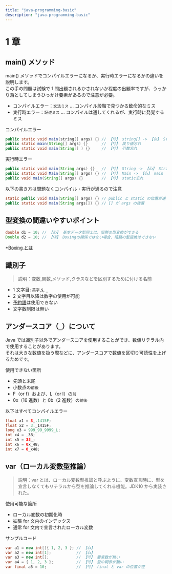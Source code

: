```yaml
---
title: "java-programming-basic"
description: "java-programming-basic"
---
```


# 1 章

## main() メソッド

main() メソッドでコンパイルエラーになるか、実行時エラーになるかの違いを説明します。<br />
この手の問題は試験で 1 問出題されるかされないか程度の出題率ですが、うっかり落としてしまうひっかけ要素があるので注意が必要。

- コンパイルエラー：`文法ミス` ... コンパイル段階で見つかる致命的なミス
- 実行時エラー：`記述ミス` ... コンパイルは通してくれるが、実行時に発覚するミス

コンパイルエラー

```java showLineNumbers copy
public static void main(string[] args) {} // 【👎】 string[] -> 【👍】 String[]
public static main(String[] args) {}      // 【👎】 戻り値忘れ
public static void main(String[] ) {}     // 【👎】 引数忘れ
```

実行時エラー

```java showLineNumbers copy
public static void main(String args) {}   // 【👎】 String -> 【👍】 String[]
public static void Main(String[] args) {} // 【👎】 Main -> 【👍】 main
public void main(String[] args) {}        // 【👎】 static忘れ
```

以下の書き方は問題なくコンパイル・実行が通るので注意

```java showLineNumbers copy /static public/, /String args[]/
static public void main(String[] args) {} // public と static の位置が逆
public static void main(String args[]) {} // [] が args の後置
```

## 型変換の間違いやすいポイント

```java showLineNumbers copy
double d1 = 10; // 【👍】 基本データ型同士は、暗黙の型変換ができる
Double d2 = 10; // 【👎】 Boxingの関係ではない場合、暗黙の型変換はできない
```

\*[Boxing とは](http://localhost:3000/sample-code/basic#user-content-fn-1)

## 識別子

> 説明：変数,関数,メソッド,クラスなどを区別するために付ける名前

- 1 文字目: `英字`,`$`, `_`
- 2 文字目以降は数字の使用が可能
- [予約語](https://www.javadrive.jp/start/const/index7.html)は使用できない
- 文字数制限は無い

## アンダースコア（`_`）について

Java では識別子以外でアンダースコアを使用することができ、数値リテラル内で使用することがあります。<br />
それは大きな数値を扱う際などに、アンダースコアで数値を区切り可読性を上げるためです。

使用できない箇所

- 先頭と末尾
- 小数点の`前後`
- F（or f）および、L（or l）の`前`
- 0x（16 進数）と 0b（2 進数）の`前後`

以下はすべてコンパイルエラー

```java showLineNumbers copy
float x1 = 3_.1415F;
float x2 = 3._1415F;
long x3 = 999_99_9999_L;
int x4 = _38;
int x5 = 38_;
int x6 = 0x_48;
int x7 = 0_x48;
```

## var（ローカル変数型推論）

> 説明：var とは、ローカル変数型推論と呼ぶように、変数宣言時に、型を宣言しなくてもリテラルから型を推論してくれる機能。JDK10 から実装された。

使用可能な箇所

- ローカル変数の初期化時
- 拡張 for 文内のインデックス
- 通常 for 文内で宣言されたローカル変数

サンプルコード

```java showLineNumbers copy
var a1 = new int[]{ 1, 2, 3 }; // 【👍】
var a2 = new int[1];           // 【👍】
var a3 = new int[];            // 【👎】 要素数が無い
var a4 = { 1, 2, 3 };          // 【👎】 型の明示が無い
var final a5 = 10;             // 【👎】 final と var の位置が逆
```
